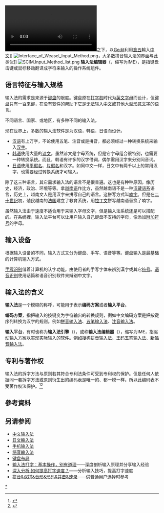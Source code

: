 {{noteTA
|1=zh-cn:繁体中文; zh-hk:繁體中文; zh-mo:繁體中文; zh-sg:繁体中文; zh-tw:正體中文;
}}
[[File:TypingChineseCharactersWithCangjieGedit383Ubuntu1310Screencast.webm|thumb]]之下，以[[Gedit|Gedit]]利用[[倉頡輸入法|倉五]]輸入[[現代標準漢語|中文]]]]
[[File:Interface_of_Weasel_Input_Method.png|thumb]]，大多数拼音输入法的界面与此类似]]
[[File:SCIM.Input_Method_list.png|thumb]]
'''输入法编辑器'''（{{lang-en|input method editor}}，缩写为IME），是指键盘击键或鼠标移动翻译成字符来输入的操作系统组件。

==语言特征与输入规格==
输入法的需求是来源于[[键盘|键盘]]的限度。键盘原在[[打字机|打字机]]时代为[[英文字母|英文字母]]而设计，但键盘只有一百来键，在没有软件的帮助下它是无法输入[[中文|中文]]或其他大型[[形意文字|形意文字]]的语言。

不同语言、国家、或地区，有多种不同的输入法。

现在世界上，多数的输入法软件是为汉语，韩语，日语而设计。

*[[汉语|汉语]]有上万字，不论使用五笔、注音或是拼音，都必须经过一种转换系统来输入[[汉字|汉字]]。
*[[韩语|韩语]]使用大量的[[谚文|谚文]]。虽然谚文是字母系统，但是它字母组合很特别，也需要一种转换系统。而且，韩语有许多的汉字借词，偶尔需用汉字来分别同音词。
*[[日语|日语]]使用[[平假名|平假名]]、[[片假名|片假名]]和汉字。如同中文一样，日文中有两千以上的常用汉字，也需要经过转换系统才可输入。

除了这三种语言，其它需求输入法的语言不是很普遍。这也是有种种原因，像历史，经济，政治、环境等等。拿[[越南语|越南语]]作比方，虽然越南语不是一种[[汉藏语系|汉藏语系]]语言，历史上，越南文人是用汉字来拼写自己的语言。这拼写方式叫[[喃字|喃字]]。但是在[[二十世纪|二十世纪]]初，殖民越南的[[法国|法国]]建立了教育系统，用[[拉丁文|拉丁文]]拼写越南语替换了喃字。

虽然输入法由于速度不适合用于来输入字母文字，但是输入法系统还是可以搭配的。在{{lang|en|[[UNIX|UNIX]]}}系统裡，{{lang|en|[[SCIM|SCIM]]}}输入法平台可以让用户输入自己键盘不支持的字母，像添加[[附加符号|附加符号]]的字母。

==输入设备==
根据输入设备的不同，输入方式又分为键盘、手写、语音等等。键盘输入是最基础的计算机输入方式。

[[手写识别|手写识别]]借着计算机的认字功能，由使用者的手写字体来辨別漢字或其它[[符号|符号]]。[[语音识别|语音识别]]使用话筒和语音识别软件来辩别中文字。

== 输入法的含义 ==

'''输入法'''是一个模糊的称呼，可能用于表示'''编码方案'''或者'''输入平台'''。

'''编码方案'''，指把输入的按键变为字符输出的转换规则，例如中文编码方案是把按键序列转换为汉字的规则。例如[[拼音输入法|拼音输入法]]、[[五笔输入法|五笔输入法]]、[[注音输入法|注音输入法]]。

'''输入平台'''，有时也称为'''输入法引擎'''（{{lang-en|Input Method Engine}}），或称'''输入法编辑器'''（{{lang-en|Input Method Editor}}），缩写为IME，指驱动输入方案以实现实际输入的软件。例如[[搜狗拼音输入法|搜狗拼音输入法]]、[[王码五笔输入法|王码五笔输入法]]、[[新酷音輸入法|新酷音輸入法]]。

==专利与著作权==
输入法的拆字方法与原则若其符合专利法条件可受到专利权的保护。但是任何人依据同一套拆字方法或原则衍生出的编码表是唯一的、都一模一样，所以此编码表不受著作权法保护。<ref>{{Cite web|title=專利期間已屆滿之中文輸入法能以著作權保護字碼表嗎？|url=http://www.copyrightnote.org/crnote/bbs.php?board=3&act=read&id=1254|accessdate=2020-11-25|publisher=著作權筆記|archiveurl=https://web.archive.org/web/20120624084520/http://www.copyrightnote.org/crnote/bbs.php?board=3&act=read&id=1254|archivedate=2012-06-24|dead-url=yes}}</ref><ref>{{Cite web|title=微软被判侵犯“中易字库”著作权(图)|url=http://www.ip1840.com/news/newsinfo.asp?infoid=15564|accessdate=2020-11-25|publisher=盘古网|archiveurl=http://archive.is/VBWA1|archivedate=2013-04-26|dead-url=yes}}</ref>

==參考資料==
{{reflist}}

== 另请参阅 ==
*[[中文输入法|中文输入法]]
*[[日文輸入法|日文輸入法]]
*[[手机输入法|手机输入法]]
*[[語音輸入法|語音輸入法]]
*[[键盘布局|键盘布局]]
* [http://xbeta.info/input-text.htm 输入法打字：基本操作，别有道理]——深度剖析输入原理并分享输入经验
* [http://xbeta.info/input-skills.htm 深入分析:如何提高打字速度？]——分析输入技巧，提高打字速度
* [https://web.archive.org/web/20150823031715/http://bbs.hupu.com/5296351.html 拼音&双拼&音形&形码&并击&速录]——供普通用户选择时参考

[[Category:輸入法|*]]